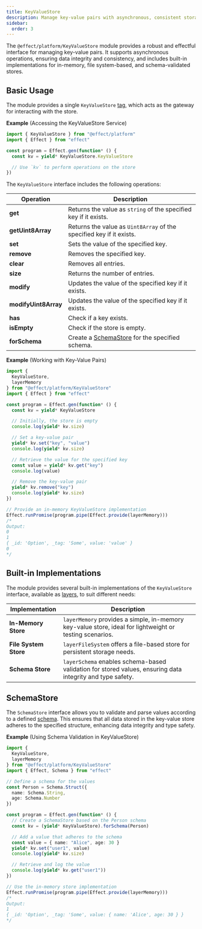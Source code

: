 ```yaml
---
title: KeyValueStore
description: Manage key-value pairs with asynchronous, consistent storage, supporting in-memory, file system, and schema-based implementations.
sidebar:
  order: 3
---
```


The `@effect/platform/KeyValueStore` module provides a robust and effectful interface for managing key-value pairs.
It supports asynchronous operations, ensuring data integrity and consistency, and includes built-in implementations for in-memory, file system-based, and schema-validated stores.

## Basic Usage

The module provides a single `KeyValueStore` [tag](/docs/requirements-management/services/), which acts as the gateway for interacting with the store.

**Example** (Accessing the KeyValueStore Service)

```ts twoslash
import { KeyValueStore } from "@effect/platform"
import { Effect } from "effect"

const program = Effect.gen(function* () {
  const kv = yield* KeyValueStore.KeyValueStore

  // Use `kv` to perform operations on the store
})
```

The `KeyValueStore` interface includes the following operations:

| Operation            | Description                                                          |
| -------------------- | -------------------------------------------------------------------- |
| **get**              | Returns the value as `string` of the specified key if it exists.     |
| **getUint8Array**    | Returns the value as `Uint8Array` of the specified key if it exists. |
| **set**              | Sets the value of the specified key.                                 |
| **remove**           | Removes the specified key.                                           |
| **clear**            | Removes all entries.                                                 |
| **size**             | Returns the number of entries.                                       |
| **modify**           | Updates the value of the specified key if it exists.                 |
| **modifyUint8Array** | Updates the value of the specified key if it exists.                 |
| **has**              | Check if a key exists.                                               |
| **isEmpty**          | Check if the store is empty.                                         |
| **forSchema**        | Create a [SchemaStore](#schemastore) for the specified schema.       |

**Example** (Working with Key-Value Pairs)

```ts twoslash
import {
  KeyValueStore,
  layerMemory
} from "@effect/platform/KeyValueStore"
import { Effect } from "effect"

const program = Effect.gen(function* () {
  const kv = yield* KeyValueStore

  // Initially, the store is empty
  console.log(yield* kv.size)

  // Set a key-value pair
  yield* kv.set("key", "value")
  console.log(yield* kv.size)

  // Retrieve the value for the specified key
  const value = yield* kv.get("key")
  console.log(value)

  // Remove the key-value pair
  yield* kv.remove("key")
  console.log(yield* kv.size)
})

// Provide an in-memory KeyValueStore implementation
Effect.runPromise(program.pipe(Effect.provide(layerMemory)))
/*
Output:
0
1
{ _id: 'Option', _tag: 'Some', value: 'value' }
0
*/
```

## Built-in Implementations

The module provides several built-in implementations of the `KeyValueStore` interface, available as [layers](/docs/requirements-management/layers/), to suit different needs:

| Implementation        | Description                                                                                               |
| --------------------- | --------------------------------------------------------------------------------------------------------- |
| **In-Memory Store**   | `layerMemory` provides a simple, in-memory key-value store, ideal for lightweight or testing scenarios.   |
| **File System Store** | `layerFileSystem` offers a file-based store for persistent storage needs.                                 |
| **Schema Store**      | `layerSchema` enables schema-based validation for stored values, ensuring data integrity and type safety. |

## SchemaStore

The `SchemaStore` interface allows you to validate and parse values according to a defined [schema](/docs/schema/introduction/).
This ensures that all data stored in the key-value store adheres to the specified structure, enhancing data integrity and type safety.

**Example** (Using Schema Validation in KeyValueStore)

```ts twoslash
import {
  KeyValueStore,
  layerMemory
} from "@effect/platform/KeyValueStore"
import { Effect, Schema } from "effect"

// Define a schema for the values
const Person = Schema.Struct({
  name: Schema.String,
  age: Schema.Number
})

const program = Effect.gen(function* () {
  // Create a SchemaStore based on the Person schema
  const kv = (yield* KeyValueStore).forSchema(Person)

  // Add a value that adheres to the schema
  const value = { name: "Alice", age: 30 }
  yield* kv.set("user1", value)
  console.log(yield* kv.size)

  // Retrieve and log the value
  console.log(yield* kv.get("user1"))
})

// Use the in-memory store implementation
Effect.runPromise(program.pipe(Effect.provide(layerMemory)))
/*
Output:
1
{ _id: 'Option', _tag: 'Some', value: { name: 'Alice', age: 30 } }
*/
```
